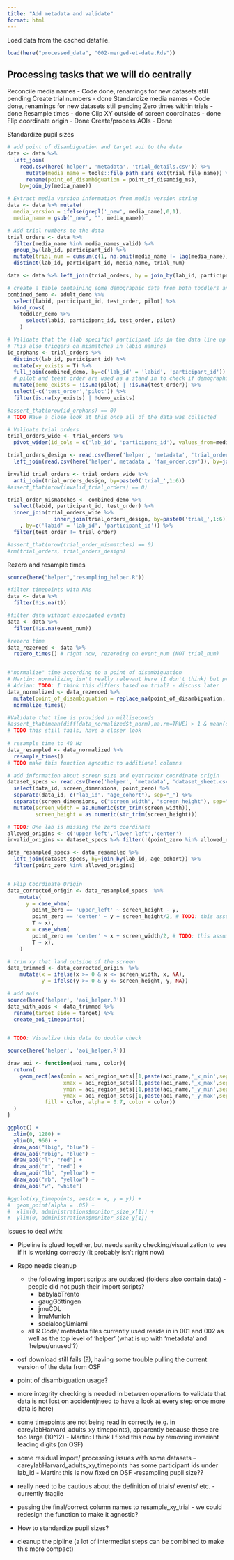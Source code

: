 ```yaml
---
title: "Add metadata and validate"
format: html
---
```


Load data from the cached datafile. 

```r
load(here("processed_data", "002-merged-et-data.Rds"))
```


## Processing tasks that we will do centrally

Reconcile media names - Code done, renamings for new datasets still pending
Create trial numbers - done
Standardize media names - Code done, renamings for new datasets still pending
Zero times within trials - done
Resample times - done
Clip XY outside of screen coordinates - done
Flip coordinate origin - Done
Create/process AOIs - Done

Standardize pupil sizes


```r

# add point of disambiguation and target aoi to the data
data <- data %>% 
  left_join(
    read.csv(here('helper', 'metadata', 'trial_details.csv')) %>%
      mutate(media_name = tools::file_path_sans_ext(trial_file_name)) %>% 
      rename(point_of_disambiguation = point_of_disambig_ms), 
    by=join_by(media_name))

# Extract media version information from media version string
data <- data %>% mutate(
  media_version = ifelse(grepl('_new', media_name),0,1),
  media_name = gsub("_new", "", media_name))

# Add trial numbers to the data
trial_orders <- data %>% 
  filter(media_name %in% media_names_valid) %>%
  group_by(lab_id, participant_id) %>%
  mutate(trial_num = cumsum(c(1, na.omit(media_name != lag(media_name))))) %>%
  distinct(lab_id, participant_id, media_name, trial_num)

data <- data %>% left_join(trial_orders, by = join_by(lab_id, participant_id, media_name))

# create a table containing some demographic data from both toddlers and adults to perform integrity checks
combined_demo <- adult_demo %>%
  select(labid, participant_id, test_order, pilot) %>% 
  bind_rows(
    toddler_demo %>%
      select(labid, participant_id, test_order, pilot)
    )

# Validate that the (lab specific) participant ids in the data line up with the ids from the (lab specific) demographic files
# This also triggers on mismatches in labid namings
id_orphans <- trial_orders %>% 
  distinct(lab_id, participant_id) %>% 
  mutate(xy_exists = T) %>%
  full_join(combined_demo, by=c('lab_id' = 'labid', 'participant_id')) %>%
  # pilot and teest order are used as a stand in to check if demographic data for this participant exists
  mutate(demo_exists = !is.na(pilot) | !is.na(test_order)) %>%
  select(-c('test_order','pilot')) %>% 
  filter(is.na(xy_exists) | !demo_exists)

#assert_that(nrow(id_orphans) == 0)
# TODO Have a close look at this once all of the data was collected

# Validate trial orders
trial_orders_wide <- trial_orders %>%
  pivot_wider(id_cols = c('lab_id', 'participant_id'), values_from=media_name, names_from=trial_num, names_prefix='trial_')

trial_orders_design <- read.csv(here('helper', 'metadata', 'trial_order.csv')) %>% 
  left_join(read.csv(here('helper','metadata', 'fam_order.csv')), by=join_by(fam_order))

invalid_trial_orders <- trial_orders_wide %>% 
  anti_join(trial_orders_design, by=paste0('trial_',1:6))
#assert_that(nrow(invalid_trial_orders) == 0)

trial_order_mismatches <- combined_demo %>%
  select(labid, participant_id, test_order) %>% 
  inner_join(trial_orders_wide %>% 
               inner_join(trial_orders_design, by=paste0('trial_',1:6)) # determine seen trials
    , by=c('labid' = 'lab_id', 'participant_id')) %>% 
  filter(test_order != trial_order)

#assert_that(nrow(trial_order_mismatches) == 0)
#rm(trial_orders, trial_orders_design)
```

Rezero and resample times


```r
source(here("helper","resampling_helper.R"))

#filter timepoints with NAs
data <- data %>%
  filter(!is.na(t))

#filter data without associated events
data <- data %>%
  filter(!is.na(event_num))

#rezero time
data_rezeroed <- data %>%
  rezero_times() # right now, rezeroing on event_num (NOT trial_num)


#"normalize" time according to a point of disambiguation
# Martin: normalizing isn't really relevant here (I don't think) but preserving for now in case we want to include any time normalization
# Adrian: TODO: I think this differs based on trial? - discuss later
data_normalized <- data_rezeroed %>%
  mutate(point_of_disambiguation = replace_na(point_of_disambiguation, 0)) %>% # TODO: check if this hits trial on accident
  normalize_times()

#Validate that time is provided in milliseconds
#assert_that(mean(diff(data_normalized$t_norm),na.rm=TRUE) > 1 & mean(diff(data_normalized$t_norm), na.rm=TRUE) < 100)
# TODO this still fails, have a closer look
  
# resample time to 40 Hz
data_resampled <- data_normalized %>%
  resample_times()
# TODO make this function agnostic to additional columns

```

```r

# add information about screen size and eyetracker coordinate origin
dataset_specs <- read.csv(here('helper', 'metadata', 'dataset_sheet.csv')) %>%
  select(data_id, screen_dimensions, point_zero) %>%
  separate(data_id, c("lab_id", "age_cohort"), sep="_") %>% 
  separate(screen_dimensions, c("screen_width", "screen_height"), sep=" x ") %>% 
  mutate(screen_width = as.numeric(str_trim(screen_width)),
         screen_height = as.numeric(str_trim(screen_height)))

# TODO: One lab is missing the zero coordinate
allowed_origins <- c('upper left','lower left','center')
invalid_origins <- dataset_specs %>% filter(!(point_zero %in% allowed_origins))

data_resampled_specs <- data_resampled %>% 
  left_join(dataset_specs, by=join_by(lab_id, age_cohort)) %>% 
  filter(point_zero %in% allowed_origins)


# Flip Coordinate Origin
data_corrected_origin <- data_resampled_specs  %>% 
    mutate(
      y = case_when(
        point_zero == 'upper_left' ~ screen_height - y,
        point_zero == 'center' ~ y + screen_height/2, # TODO: this assumes that up and right are "+" for the eyetracker - check this!
        T ~ x),
      x = case_when(
        point_zero == 'center' ~ x + screen_width/2, # TODO: this assumes that up and right are "+" for the eyetracker - check this!
        T ~ x),
    )

# trim xy that land outside of the screen
data_trimmed <- data_corrected_origin  %>% 
    mutate(x = ifelse(x >= 0 & x <= screen_width, x, NA),
           y = ifelse(y >= 0 & y <= screen_height, y, NA))

# add aois
source(here('helper', 'aoi_helper.R'))
data_with_aois <- data_trimmed %>%
  rename(target_side = target) %>% 
  create_aoi_timepoints()


# TODO: Visualize this data to double check

```

```r
source(here('helper', 'aoi_helper.R'))

draw_aoi <- function(aoi_name, color){
  return(
    geom_rect(aes(xmin = aoi_region_sets[[1,paste(aoi_name,'_x_min',sep="")]],
                  xmax = aoi_region_sets[[1,paste(aoi_name,'_x_max',sep="")]],
                  ymin = aoi_region_sets[[1,paste(aoi_name,'_y_min',sep="")]],
                  ymax = aoi_region_sets[[1,paste(aoi_name,'_y_max',sep="")]], 
            fill = color, alpha = 0.7, color = color))
  )
}

ggplot() + 
  xlim(0, 1280) +
  ylim(0, 960) +
  draw_aoi("lbig", "blue") +
  draw_aoi("rbig", "blue") +
  draw_aoi("l", "red") +
  draw_aoi("r", "red") +
  draw_aoi("lb", "yellow") +
  draw_aoi("rb", "yellow") +
  draw_aoi("w", "white")

#ggplot(xy_timepoints, aes(x = x, y = y)) + 
#  geom_point(alpha = .05) + 
#  xlim(0, administrations$monitor_size_x[1]) + 
#  ylim(0, administrations$monitor_size_y[1]) 

```


Issues to deal with:

- Pipeline is glued together, but needs sanity checking/visualization to see if it is working correctly (it probably isn't right now)

- Repo needs cleanup
  - the following import scripts are outdated (folders also contain data) - people did not push their import scripts?
    - babylabTrento
    - gaugGöttingen
    - jmuCDL
    - lmuMunich
    - socialcogUmiami
  - all R Code/ metadata files currently used reside in in 001 and 002 as well as the top level of 'helper' (what is up with 'metadata' and 'helper/unused'?)
  
- osf download still fails (?), having some trouble pulling the current version of the data from OSF 

- point of disambiguation usage?

- more integrity checking is needed in between operations to validate that data is not lost on accident(need to have a look at every step once more data is here)

- some timepoints are not being read in correctly (e.g. in careylabHarvard_adults_xy_timepoints), apparently because these are too large (10^12) - Martin: I think I fixed this now by removing invariant leading digits (on OSF)
- some residual import/ processing issues with some datasets
-- careylabHarvard_adults_xy_timepoints has some participant ids under lab_id - Martin: this is now fixed on OSF
-resampling pupil size??
- really need to be cautious about the definition of trials/ events/ etc. - currently fragile 
- passing the final/correct column names to resample_xy_trial - we could redesign the function to make it agnostic?

- How to standardize pupil sizes?

- cleanup the pipline (a lot of intermediat steps can be combined to make this more compact)



